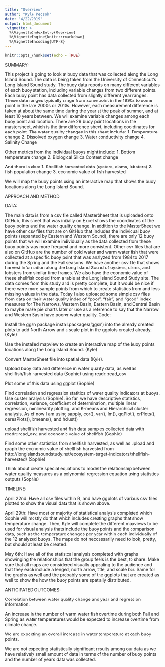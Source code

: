 ```yaml
---
title: "Overview"
author: "Kyle Pecsok"
date: "4/22/2019"
output: html_document
 vignette: >
  %\VignetteIndexEntry{Overview}
  %\VignetteEngine{knitr::rmarkdown}
  %\VignetteEncoding{UTF-8}
---
```


```r
knitr::opts_chunk$set(echo = TRUE)
```

SUMMARY:

This project is going to look at buoy data that was collected along the Long Island Sound. The data is being taken from the University of Connecticut's Long Island Sound study. The buoy data reports on many different variables of each buoy station, including variable changes from two different points. Each buoy point has data collected from slightly different year ranges. These date ranges typically range from some point in the 1990s to some point in the late 2000s or 2010s. However, each measurement difference is taken at about the same time during the year at the peak of summer, and at least 10 years between. We will examine variable changes among each buoy point and location. There are 29 buoy point locations in the mastersheet, which is the time difference sheet, including coordinates for each point.
The water quality changes in this sheet include:
1. Temperature change
2. Dissolved oxygen change
3. Water conductivity change
4. Salinity Change

Other metrics from the individual  buoys might include:
1. Bottom temperature change
2. Biological Silica Content change

And there is also:
1. Shellfish harvested data (oysters, clams, lobsters)
2. fish population change
3. economic value of fish harvested

We will map the buoy points using an interactive map that shows the buoy locations along the Long Island Sound.

APPROACH AND METHOD

DATA:

The main data is from a csv file called MasterSheet that is uploaded onto GitHub, this sheet that was initially on Excel shows the coordinates of the buoy points and the water quality change. In addition to the MasterSheet we have other csv files that are on GitHub that includes the individual buoy points (separated by Eastern and Western Sound), there are only 12 buoy points that we will examine individually as the data collected from these buoy points was more frequent and more consistent. Other csv files that are also on GitHub are the number of cold water and warm water fish that were collected at a specific buoy point that was analyzed from 1984 to 2017 during the Spring and the Fall seasons. We have another csv file that shows harvest information along the Long Island Sound of oysters, clams, and lobsters from similar time frames. We also have the economic value of these shellfish copied from a table at the Long Island Sound Study site. The data comes from this study and is pretty complete, but it would be nice if there were more sample points from which to create statistics from and less missing values in the data. Today I also uploaded some simple csv files from data on their water quality index of "poor", "fair", and "good" index measures for The Narrows, Western Basin, Eastern Basin, and Central Basin to maybe make pie charts later or use as a reference to say that the Narrow and Western Basin have poorer water quality.
Code:

Install the ggsn package install.packages('ggsn') into the already created plots to add North Arrow and a scale plot in the ggplots created already. (Kyle)

Use the installed mapview to create an interactive map of the buoy points locations along the Long Island Sound. (Kyle)

Convert MasterSheet file into spatial data (Kyle).

Upload buoy data and difference in water quality data, as well as shellfish/fish harvested data (Sophie) using readr::read_csv

Plot some of this data using ggplot (Sophie)

Find correlation and regression statitics of water quality indicators at buoys. Use custer analysis (Sophie). So far, we have descriptive statistics, correlation, variance, coefficient of determination, multiple linear regression, nonlinearity plotting, and K-means and Hierarchical cluster analysis. As of now I am using sapply, cor(), var(), lm(), qqPlot(), crPlots(), ceresPlots(), kmeans(), and hclust()

upload shellfish harvested and fish data samples collected data with readr::read_csv, and economic value of shellfish (Sophie)

Find some other statistics from shellfish harvested, as well as upload and graph the economic value of shellfish harvested from http://longislandsoundstudy.net/ecosystem-target-indicators/shellfish-harvested/ (Sophie)

Think about create special equations to model the relationship between water quality measures as a polynomial regression equation using statistics outputs (Sophie)

TIMELINE:

April 22nd: Have all csv files within R, and have ggplots of various csv files plotted to show the visual data that is shown above.

April 29th: Have most or majority of statistical analysis completed which Sophie will mostly do that which includes creating graphs that show temperature change. Then, Kyle will complete the different mapviews to be used for visual analysis thats include the buoy points and the comparison data, such as the temperature changes per year within each individually of the 12 analyzed buoys. The maps do not neccessarily need to look, pretty, but should at least be created.

May 6th: Have all of the statistcal analysis completed with graphs showinging the relationships that the group feels is the best, to share. Make sure that all maps are considered visually appealing to the audience and that they each include a lenged, north arrow, title, and scale bar. Same for the graphs as well and the probably some of the ggplots that are created as well to show the how the buoy points are spatially distributed.

ANTICIPATED OUTCOMES:

Correlation between water quality change and year and regression information.

An increase in the number of warm water fish overtime during both Fall and Spring as water temperatures would be expected to increase overtime from climate change.

We are expecting an overall increase in water temperature at each buoy points.

We are not expecting statistically significant results among our data as we have relatively small amount of data in terms of the number of buoy points and the number of years data was collected.
